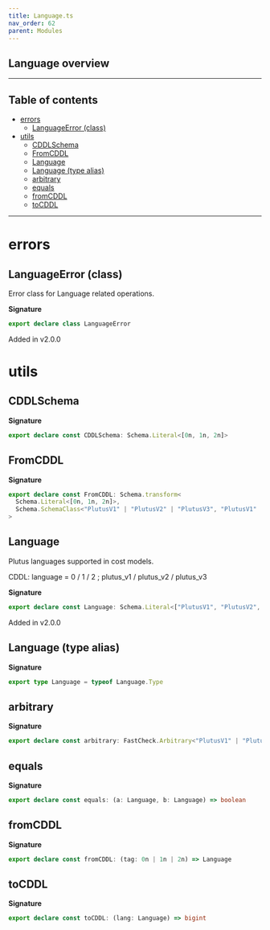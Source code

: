 ```yaml
---
title: Language.ts
nav_order: 62
parent: Modules
---
```


## Language overview

---

<h2 className="text-delta">Table of contents</h2>

- [errors](#errors)
  - [LanguageError (class)](#languageerror-class)
- [utils](#utils)
  - [CDDLSchema](#cddlschema)
  - [FromCDDL](#fromcddl)
  - [Language](#language)
  - [Language (type alias)](#language-type-alias)
  - [arbitrary](#arbitrary)
  - [equals](#equals)
  - [fromCDDL](#fromcddl-1)
  - [toCDDL](#tocddl)

---

# errors

## LanguageError (class)

Error class for Language related operations.

**Signature**

```ts
export declare class LanguageError
```

Added in v2.0.0

# utils

## CDDLSchema

**Signature**

```ts
export declare const CDDLSchema: Schema.Literal<[0n, 1n, 2n]>
```

## FromCDDL

**Signature**

```ts
export declare const FromCDDL: Schema.transform<
  Schema.Literal<[0n, 1n, 2n]>,
  Schema.SchemaClass<"PlutusV1" | "PlutusV2" | "PlutusV3", "PlutusV1" | "PlutusV2" | "PlutusV3", never>
>
```

## Language

Plutus languages supported in cost models.

CDDL: language = 0 / 1 / 2 ; plutus_v1 / plutus_v2 / plutus_v3

**Signature**

```ts
export declare const Language: Schema.Literal<["PlutusV1", "PlutusV2", "PlutusV3"]>
```

Added in v2.0.0

## Language (type alias)

**Signature**

```ts
export type Language = typeof Language.Type
```

## arbitrary

**Signature**

```ts
export declare const arbitrary: FastCheck.Arbitrary<"PlutusV1" | "PlutusV2" | "PlutusV3">
```

## equals

**Signature**

```ts
export declare const equals: (a: Language, b: Language) => boolean
```

## fromCDDL

**Signature**

```ts
export declare const fromCDDL: (tag: 0n | 1n | 2n) => Language
```

## toCDDL

**Signature**

```ts
export declare const toCDDL: (lang: Language) => bigint
```
